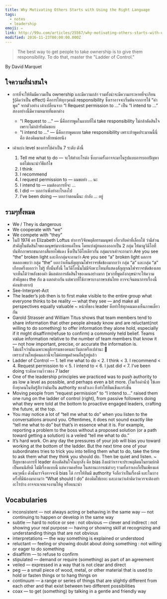 ```yaml
---
title: Why Motivating Others Starts with Using the Right Language
tags:
  - notes
  - leadership
emoji: ✏️
link: http://99u.com/articles/25567/why-motivating-others-starts-with-using-the-right-language
modified: 2016-11-23T00:00:00.000Z
---
```


> The best way to get people to take ownership is to give them responsibility. To do that, master the "Ladder of Control."

By David Marquet

## ใจความที่น่าสนใจ

- การที่จะให้ทีมมีความเป็น ownership และมีความกล้า รวมทั้งน่าจะมีความกระหายที่จะเรียนรู้(คิดว่าเป็น effect) คือการให้ทุกๆคนมี responsibility ซึ่งเราอาจจะเริ่มต้นจากการใช้ “คำพูด”
  จากตัวอย่าง เค้าเปลี่ยนจาก “I Request permission to …” เป็น “I intend to …” สองอย่างนี้มีความหมายที่แตกต่าง

  - "I Request to …" — นี่คือการพูดในแบบที่ไม่ take responsibility ไม่กล้าตัดสินใจ เพราะไม่กล้ารับผิดชอบ
  - "I intend to …" — นี่คือการพูดแบบ take responsibility เพราะถ้าพูดประมาณนี้นี่คือ ต้องคิดมาแล้วสักหน่อยนึง

- เค้าแบ่ง level ของการใช้คำเป็น 7 ระดับ ดังนี้

  1. Tell me what to do — จะให้ทำอะไรต่อ ซึ่งบางครั้งอาจจะมาในรูปแบบการบอกปัญหาแต่ไม่แนะนำวิธีแก้ไข
  2. I think
  3. I recommend
  4. I request permission to — ผมขอทำ …​ นะ
  5. I intend to — ผมต้องการที่จะ ...
  6. I did — บอกว่าเพิ่งทำอะไรลงไป
  7. I’ve been doing — บอกว่าตอนนี้นะ กำลัง … อยู่

## รวมๆทั้งหมด

- We / They is dangerous
- We cooperate with “we”
- We compete with “they”
- ในปี 1974 ดร Elizabeth Loftus ทำการวิจัยพฤติกรรมมนุษย์ เกี่ยวกับคำที่เลือกใช้ ว่ามีส่วนสำคัญในตัดสินใจของมนุษย์มากน้อยแค่ไหน โดยแบ่งผู้ทดลองออกเป็น 2 กลุ่ม ให้มาดูวิดีโอที่บันทึกภาพรถชนกลางสี่แยกไฟแดง ซึ่งเป็นวีดีโอเดียวกัน กลุ่มแรกเค้าจะถามว่า Are you see “the” broken light และอีกกลุ่มจะถามว่า Are you see “a” broken light ผลการทดลองพบว่า กลุ่ม “the” บอกว่าเห็นสัญญาณไฟจราจรขัดข้องมากกว่า กลุ่ม “a” และกลุ่ม “a” เกือบครึ่งบอกว่า ไม่รู้ ทั้งนั้นทั้งนี้ ในวีดีโอนั้นไม่มีจังหวะไหนที่แสดงสัญญาณไฟจราจรขัดข้องเลย จะเห็นได้ว่าพลังของคำ มีผลต่อการตัดสินใจของคนอย่างมาก (พวกที่พูดอังกฤษน่าจะให้ความสำคัญของ the กับ a แตกต่างกัน แต่พวกที่ใช้ภาษาบางภาษาเช่นไทย อาจจะจินตนาการเรื่องนี้ค่อนข้างยาก)
- See-Interpret-Act
- The leader’s job then is to first make visible to the entire group what everyone thinks to be reality — what they see — and make all perspectives equally valuable ~ หน้าที่ของ leader คือทำให้ทุกคนมองเห็นภาพเดี่ยวกัน
- Garold Strasser and William Titus shows that team members tend to share information that other people already know and are reluctant(not willing to do something) to offer information they alone hold, especially if it might disaffirm(refuse to confirm) a commonly held belief. Teams value information relative to the number of team members that know it — not how important, precise, or accurate the information is.  
  ไม่แน่ใจว่ามันเฉพาะพฤติกรรมของคนตะวันตกหรือเปล่านะ 🤣  
  เพราะส่วนใหญ่คนแถวนี้จะไม่ค่อยพูดถ้าคนอื่นรู้อยู่แล้ว
- Ladder of Control — 1. tell me what to do < 2. I think < 3. I recommend < 4. Request permission to < 5. I intend to < 6. I just did < 7. I’ve been doing
  ระดับความว๊าวของ 7 lader
- One of the leadership principles we practiced was to push authority to as low a level as possible, and perhaps even a bit more. (ในเรือดำน้ำ)
  ใช่เลย ยิ่งทุกคนในทีมรู้สึกว่ามันเป็น authority ของตัวเอง ยิ่งทำให้ทีมแข็งแกร่งขึ้น
- Moving people from “request permission” to “I intend to…” raised them one rung on the ladder of control (right), from passive followers doing what they were told at the bottom to proactive engaged leaders, crafting the future, at the top.
- You may notice a lot of “tell me what to do” when you listen to the conversations around you. Oftentimes, it does not sound exactly like “tell me what to do” but that’s in essence what it is. For example, reporting a problem to the boss without a proposed solution (or a path toward getting a solution) is a veiled “tell me what to do.”
- It’s hard work. On any day the pressures of your job will bias you toward working at the bottom of the ladder. But the next time one of your subordinates tries to trick you into telling them what to do, take the time to ask them what they think you should do. Then be quiet and listen. ~ ปัญหาของการที่ leader ต้องตัดสินใจในทุกสิ่ง คือ bias ถึงแม้ว่าเราจะประพฤติตนในยามปกติเป็นคนนิสัยดี ไม่มีเรื่องแบบนี้ แต่ความเครียด ในสถานะการณ์ต่างๆ รวมทั้งเราเองก็เป็นเพียงแค่คนๆหนึ่ง ดังนั้นเราจึงอาจจะมี bias ได้ การให้ทีมมี authority จึงถือว่าเป็นเรื่องดี และในบางครั้งที่มีน้องมาถามว่า “What should I do” ต้องคิดให้เยอะ และถามว่าเค้าคิดว่าควรจะต้องทำอะไรบ้าง อาจจะแจกแจงงานให้ดู หรือแนะนำ

## Vocabularies

- inconsistent — not always acting or behaving in the same way — not continuing to happen or develop in the same way
- subtle — hard to notice or see : not obvious — clever and indirect : not showing your real purpose — having or showing skill at recognizing and understanding things that are not obvious
- interpretations — the way something is explained or understood
- reluctant — feeling or showing doubt about doing something : not willing or eager to do something
- disaffirm — to refuse to confirm
- stipulated — demand or require (something) as part of an agreement
- veiled — expressed in a way that is not clear and direct
- peg — a small piece of wood, metal, or other material that is used to hold or fasten things or to hang things on
- continuum — a range or series of things that are slightly different from each other and that exist between two different possibilities
- coax — to get (something) by talking in a gentle and friendly way
